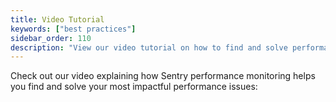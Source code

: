 ```yaml
---
title: Video Tutorial
keywords: ["best practices"]
sidebar_order: 110
description: "View our video tutorial on how to find and solve performance issues."
---
```


Check out our video explaining how Sentry performance monitoring helps you find and solve your most impactful performance issues:

<VimeoEmbed id="843325802" />

